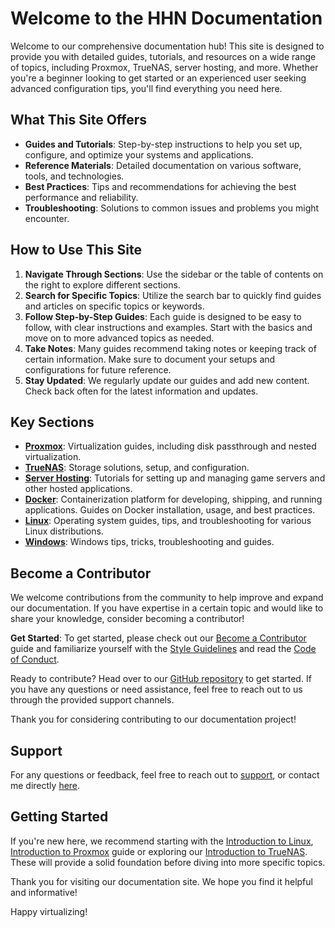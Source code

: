 # Welcome to the HHN Documentation

Welcome to our comprehensive documentation hub! This site is designed to provide
you with detailed guides, tutorials, and resources on a wide range of topics,
including Proxmox, TrueNAS, server hosting, and more. Whether you're a beginner
looking to get started or an experienced user seeking advanced configuration
tips, you'll find everything you need here.

## What This Site Offers

- **Guides and Tutorials**: Step-by-step instructions to help you set up,
  configure, and optimize your systems and applications.
- **Reference Materials**: Detailed documentation on various software, tools,
  and technologies.
- **Best Practices**: Tips and recommendations for achieving the best
  performance and reliability.
- **Troubleshooting**: Solutions to common issues and problems you might
  encounter.

## How to Use This Site

1. **Navigate Through Sections**: Use the sidebar or the table of contents on
   the right to explore different sections.
2. **Search for Specific Topics**: Utilize the search bar to quickly find guides
   and articles on specific topics or keywords.
3. **Follow Step-by-Step Guides**: Each guide is designed to be easy to follow,
   with clear instructions and examples. Start with the basics and move on to
   more advanced topics as needed.
4. **Take Notes**: Many guides recommend taking notes or keeping track of
   certain information. Make sure to document your setups and configurations for
   future reference.
5. **Stay Updated**: We regularly update our guides and add new content. Check
   back often for the latest information and updates.

## Key Sections

- **[Proxmox](/proxmox/introduction-to-proxmox)**: Virtualization guides,
  including disk passthrough and nested virtualization.
- **[TrueNAS](/truenas/introduction-to-truenas)**: Storage solutions, setup, and
  configuration.
- **[Server Hosting](/server-hosting/pterodactyl/installing-pterodactyl-panel)**:
  Tutorials for setting up and managing game servers and other hosted
  applications.
- **[Docker](/dockerCLI/dockerintro)**: Containerization platform for
  developing, shipping, and running applications. Guides on Docker installation,
  usage, and best practices.
- **[Linux](/linux/Add-or-modify-ntp-srv)**: Operating system guides, tips, and
  troubleshooting for various Linux distributions.
- **[Windows](/windows/install-wsl-2)**: Windows tips, tricks, troubleshooting
  and guides.

## Become a Contributor

We welcome contributions from the community to help improve and expand our
documentation. If you have expertise in a certain topic and would like to share
your knowledge, consider becoming a contributor!

**Get Started**: To get started, please check out our
[Become a Contributor](/want-to-contribute) guide and familiarize yourself with
the
[Style Guidelines](https://github.com/famlam-ca/hhn-documentation/blob/main/STYLE_GUIDELINES.mdx)
and read the
[Code of Conduct](https://github.com/famlam-ca/hhn-documentation/blob/main/CODE_OF_CONDUCT.md).

Ready to contribute? Head over to our
[GitHub repository](https://github.com/famlam-ca/hhn-documentation) to get
started. If you have any questions or need assistance, feel free to reach out to
us through the provided support channels.

Thank you for considering contributing to our documentation project!

## Support

For any questions or feedback, feel free to reach out to
[support](https://www.famlam.ca/contact/support), or contact me directly
[here](https://www.famlam.ca/contact).

## Getting Started

If you're new here, we recommend starting with the
[Introduction to Linux](/linux/installing-ubuntu-server-24-04),
[Introduction to Proxmox](/proxmox/introduction-to-proxmox) guide or exploring
our [Introduction to TrueNAS](/truenas/introduction-to-truenas). These will
provide a solid foundation before diving into more specific topics.

Thank you for visiting our documentation site. We hope you find it helpful and
informative!

Happy virtualizing!
